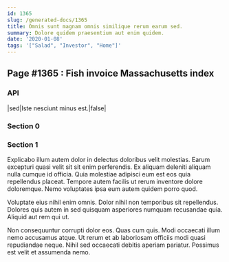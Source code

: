 ```yaml
---
id: 1365
slug: /generated-docs/1365
title: Omnis sunt magnam omnis similique rerum earum sed.
summary: Dolore quidem praesentium aut enim quidem.
date: '2020-01-08'
tags: '["Salad", "Investor", "Home"]'
---
```


## Page #1365 : Fish invoice Massachusetts index
### API

|sed|Iste nesciunt minus est.|false|




### Section 0

### Section 1
Explicabo illum autem dolor in delectus doloribus velit molestias. Earum excepturi quasi velit sit sit enim perferendis. Ex aliquam deleniti aliquam nulla cumque id officia. Quia molestiae adipisci eum est eos quia repellendus placeat. Tempore autem facilis ut rerum inventore dolore doloremque. Nemo voluptates ipsa eum autem quidem porro quod.
 Voluptate eius nihil enim omnis. Dolor nihil non temporibus sit repellendus. Dolores quis autem in sed quisquam asperiores numquam recusandae quia. Aliquid aut rem qui ut.
 Non consequuntur corrupti dolor eos. Quas cum quis. Modi occaecati illum nemo accusamus atque. Ut rerum et ab laboriosam officiis modi quasi repudiandae neque. Nihil sed occaecati debitis aperiam pariatur. Possimus est velit et assumenda nemo.

